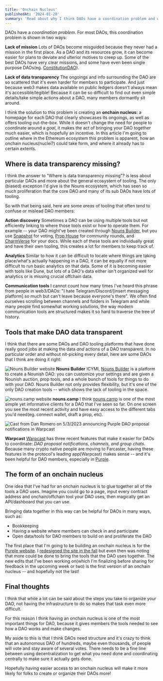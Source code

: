```yaml
---
title: 'Onchain Nucleus'
publishedAt: '2024-01-20'
summary: 'Read about why I think DAOs have a coordination problem and what an onchain nucleus can do to solve it'
---
```


DAOs have a _coordination problem_. For most DAOs, this coordination problem is shown in two ways:

**Lack of mission** 
Lots of DAOs become misguided because they never had a mission in the first place. As a DAO and its resources grow, it can become easier for plans to deviate and ulterior motives to creep up. Some of the best DAOs have very clear missions, and some have even been single purpose DAOs(eg. [ConstitutionDAO](https://www.constitutiondao.com)).

**Lack of data transparency** 
The ongoings and info surrounding the DAO are so scattered that it's even harder for members to participate. And just because web3 makes data available on public ledgers doesn't always mean it's accessible/legible! Because it can be so difficult to find out even simple details/take simple actions about a DAO, many members dormantly sit around.

I think the solution to this problem is creating an **onchain nucleus:** a homepage for each DAO that clearly showcases its ongoings, as well as offers tooling out-the-box. While it doesn't change the need for people to coordinate around a *goal*, it makes the act of bringing your DAO together much easier, which is hopefully an incentive. In this article I'm going to outline where in the Ethereum ecosystem this problem is apparent, how an onchain nucleus(nuclei?) could take form, and where it already has to certain extents.

## Where is data transparency missing?
I think the answer to "Where is data transparency missing"? is less about particular DAOs and more about the general ecosystem of tooling. The only (biased) exception I'd give is the Nouns ecosystem, which has seen so much proliferation that the core DAO and many of its sub DAOs have lots of tooling.

So with that being said, here are some *areas* of tooling that often tend to confuse or mislead DAO members:

**Action discovery**
Sometimes a DAO can be using multiple tools but not efficiently linking to where those tools exist or how to operate them. For example -- your DAO might've been created through [Nouns Builder](https://nouns.build), but you use [Snapshot](https://snapshot.org) for voting, [Prop House](https://prop.house) for community rounds, and [CharmVerse](https://www.charmverse.io/) for your docs. While each of these tools are individually great and have their own tooling, this creates a lot for members to keep track of.

**Analytics**
Similar to how it can be difficult to locate where things are taking place/what's actually happening in a DAO, it can be equally if not more difficult to run basic analytics on that data. Some of it is becoming easier with tools like Dune, but lots of a DAO's data either isn't organized well for analytics or is missing crucial offchain data.

**Communication tools**
I cannot count how many times I've heard this phrase from people in web3/DAOs: "I hate Telegram/Discord/[insert messaging platform] so much but can't leave because everyone's there". We often find ourselves scrolling between channels and folders in Telegram and while many people find somewhat working solutions, the way modern communication tools are structured makes it so hard to traverse the tree of history.

## Tools that make DAO data transparent

I think that there are some DAOs and DAO tooling platforms that have done really good jobs at making the data *and* actions of a DAO transparent. In no particular order and without nit-picking every detail, here are some DAOs that I think are doing it right:

![Nouns Builder website](https://res.cloudinary.com/dz3c2rl2o/image/upload/v1705783444/media/nouns-dot-builder-website-jan-24.png)
**Nouns Builder**
ICYMI, [Nouns Builder](https://nouns.build) is a platform to create a Nounish DAO: you can customize your settings and are given a Nounish auction, prop tools, and a whole bunch of tools for things to do with your DAO. Nouns Builder not only provides flexibility, but it's one of the only DAO creation tools -- which shows the lack of tooling in the space.

![nouns.camp website](https://res.cloudinary.com/dz3c2rl2o/image/upload/v1705783444/media/nouns-dot-camp-website-jan-24.png)
**nouns.camp**
I think [nouns.camp](https://nouns.camp) is one of the most simple yet informative clients for a DAO that I've seen so far. On one screen you see the most recent activity and have easy access to the different tabs you'd need(eg. connect wallet, draft a prop, etc).

![Cast from Dan Romero on 5/3/2023 announcing Purple DAO proposal notifications in Warpcast](https://res.cloudinary.com/dz3c2rl2o/image/upload/v1715499340/media/cast-dwr.eth-0xb0f5c6f44955a01b4583b6e563c752136a94c2d7.png)

**Warpcast**
[Warpcast](https://warpcast.com) has three recent features that make it easier for DAOs to coordinate: _DAO proposal notifications, channels, and group chats_. Because many crypto native people are moving to Farcaster, having these features in the protocol's leading app(Warpcast) makes sense -- and it's been helpful for DAO members, especially in [Purple](https://purple.construction).

## The form of an onchain nucleus

One idea that I've had for an onchain nucleus is to glue together all of the tools a DAO uses. Imagine you could go to a page, input every contract address and onchain/offchain tool your DAO uses, then magically get an API/dashboard that you can use.

Bringing data together in this way can be helpful for DAOs in many ways, such as: 
- Bookkeeping 
- Having a website where members can check in and participate 
- Open data/tools for DAO members to build on and proliferate the DAO

The first place that I'm going to be building an onchain nucleus is for the [Purple website](https://purple.construction). I [redesigned the site in the fall](https://github.com/dylsteck/purple.construction) but even then was noting that more could be done to bring the tools that the DAO uses together. The new edits that I've been working on(which I'm finalizing before sharing for feedback in the upcoming week or two) is the first version of an onchain nucleus -- and hopefully not the last!

## Final thoughts

I think that while a lot can be said about the steps you take to organize your DAO, not having the infrastructure to do so makes that task even more difficult.

For this reason I think having an onchain nucleus is one of the most important things for DAO, because it gives members the tools needed to see how a DAO works and make changes.

My aside to this is that I think DAOs need structure and it's crazy to think that an autonomous DAO of hundreds, maybe even thousands, of people will vote and stay aware of several votes. There needs to be a fine line between using decentralization to get what you need done and coordinating centrally to make sure it actually gets done.

Hopefully having easier access to an onchain nucleus will make it more likely for folks to create or organize their DAOs more!